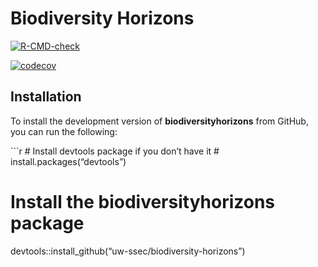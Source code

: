# Biodiversity Horizons

<!-- badges: start -->
[![R-CMD-check](https://github.com/uw-ssec/biodiversity-horizons/actions/workflows/R-CMD-check.yaml/badge.svg)](https://github.com/uw-ssec/biodiversity-horizons/actions/workflows/R-CMD-check.yaml)

[![codecov](https://codecov.io/gh/uw-ssec/biodiversity-horizons/graph/badge.svg?token=ee1oeNuMlb)](https://codecov.io/gh/uw-ssec/biodiversity-horizons)
<!-- badges: end -->

## Installation

To install the development version of **biodiversityhorizons** from GitHub, you can run the following:

```r
# Install devtools package if you don't have it
# install.packages("devtools")


# Install the biodiversityhorizons package
devtools::install_github("uw-ssec/biodiversity-horizons")

